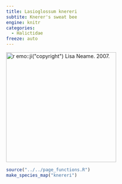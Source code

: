 ```yaml
---
title: Lasioglossum knereri
subtite: Knerer's sweat bee
engine: knitr
categories:
  - Halictidae
freeze: auto
---
```

[![`r emo::ji("copyright")` Lisa Neame. 2007.](/files/no_bee.png){height=300}](https://www.zoology.ubc.ca/entomology/main/Hymenoptera/Halictidae/Lasioglossum%20knereri%20(3lateral)%20.jpg)

```r
source("../../page_functions.R")
make_species_map("knereri")
```

